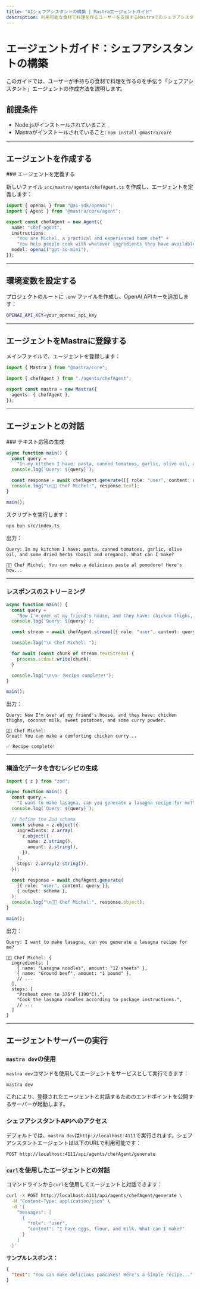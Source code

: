 ```yaml
---
title: "AIシェフアシスタントの構築 | Mastraエージェントガイド"
description: 利用可能な食材で料理を作るユーザーを支援するMastraでのシェフアシスタントエージェントの作成ガイド。
---
```



# エージェントガイド：シェフアシスタントの構築

このガイドでは、ユーザーが手持ちの食材で料理を作るのを手伝う「シェフアシスタント」エージェントの作成方法を説明します。

<YouTube id="_tZhOqHCrF0" />

## 前提条件

- Node.jsがインストールされていること
- Mastraがインストールされていること: `npm install @mastra/core`

---

## エージェントを作成する

<Steps>
### エージェントを定義する

新しいファイル `src/mastra/agents/chefAgent.ts` を作成し、エージェントを定義します：

```ts copy filename="src/mastra/agents/chefAgent.ts"
import { openai } from "@ai-sdk/openai";
import { Agent } from "@mastra/core/agent";

export const chefAgent = new Agent({
  name: "chef-agent",
  instructions:
    "You are Michel, a practical and experienced home chef" +
    "You help people cook with whatever ingredients they have available.",
  model: openai("gpt-4o-mini"),
});
```

---

## 環境変数を設定する

プロジェクトのルートに `.env` ファイルを作成し、OpenAI APIキーを追加します：

```bash filename=".env" copy
OPENAI_API_KEY=your_openai_api_key
```

---

## エージェントをMastraに登録する

メインファイルで、エージェントを登録します：

```ts copy filename="src/mastra/index.ts"
import { Mastra } from "@mastra/core";

import { chefAgent } from "./agents/chefAgent";

export const mastra = new Mastra({
  agents: { chefAgent },
});
```

---

</Steps >

## エージェントとの対話

<Steps>
### テキスト応答の生成

```ts copy filename="src/index.ts"
async function main() {
  const query =
    "In my kitchen I have: pasta, canned tomatoes, garlic, olive oil, and some dried herbs (basil and oregano). What can I make?";
  console.log(`Query: ${query}`);

  const response = await chefAgent.generate([{ role: "user", content: query }]);
  console.log("\n👨‍🍳 Chef Michel:", response.text);
}

main();
```

スクリプトを実行します：

```bash copy
npx bun src/index.ts
```

出力：

```
Query: In my kitchen I have: pasta, canned tomatoes, garlic, olive oil, and some dried herbs (basil and oregano). What can I make?

👨‍🍳 Chef Michel: You can make a delicious pasta al pomodoro! Here's how...
```

---

### レスポンスのストリーミング

```ts copy filename="src/index.ts"
async function main() {
  const query =
    "Now I'm over at my friend's house, and they have: chicken thighs, coconut milk, sweet potatoes, and some curry powder.";
  console.log(`Query: ${query}`);

  const stream = await chefAgent.stream([{ role: "user", content: query }]);

  console.log("\n Chef Michel: ");

  for await (const chunk of stream.textStream) {
    process.stdout.write(chunk);
  }

  console.log("\n\n✅ Recipe complete!");
}

main();
```

出力：

```
Query: Now I'm over at my friend's house, and they have: chicken thighs, coconut milk, sweet potatoes, and some curry powder.

👨‍🍳 Chef Michel:
Great! You can make a comforting chicken curry...

✅ Recipe complete!
```

---

### 構造化データを含むレシピの生成

```ts copy filename="src/index.ts"
import { z } from "zod";

async function main() {
  const query =
    "I want to make lasagna, can you generate a lasagna recipe for me?";
  console.log(`Query: ${query}`);

  // Define the Zod schema
  const schema = z.object({
    ingredients: z.array(
      z.object({
        name: z.string(),
        amount: z.string(),
      }),
    ),
    steps: z.array(z.string()),
  });

  const response = await chefAgent.generate(
    [{ role: "user", content: query }],
    { output: schema },
  );
  console.log("\n👨‍🍳 Chef Michel:", response.object);
}

main();
```

出力：

```
Query: I want to make lasagna, can you generate a lasagna recipe for me?

👨‍🍳 Chef Michel: {
  ingredients: [
    { name: "Lasagna noodles", amount: "12 sheets" },
    { name: "Ground beef", amount: "1 pound" },
    // ...
  ],
  steps: [
    "Preheat oven to 375°F (190°C).",
    "Cook the lasagna noodles according to package instructions.",
    // ...
  ]
}
```

---

</Steps >

## エージェントサーバーの実行

<Steps>

### `mastra dev`の使用

`mastra dev`コマンドを使用してエージェントをサービスとして実行できます：

```bash copy
mastra dev
```

これにより、登録されたエージェントと対話するためのエンドポイントを公開するサーバーが起動します。

### シェフアシスタントAPIへのアクセス

デフォルトでは、`mastra dev`は`http://localhost:4111`で実行されます。シェフアシスタントエージェントは以下のURLで利用可能です：

```
POST http://localhost:4111/api/agents/chefAgent/generate
```

### `curl`を使用したエージェントとの対話

コマンドラインから`curl`を使用してエージェントと対話できます：

```bash copy
curl -X POST http://localhost:4111/api/agents/chefAgent/generate \
  -H "Content-Type: application/json" \
  -d '{
    "messages": [
      {
        "role": "user",
        "content": "I have eggs, flour, and milk. What can I make?"
      }
    ]
  }'
```

**サンプルレスポンス：**

```json
{
  "text": "You can make delicious pancakes! Here's a simple recipe..."
}
```

</Steps>
